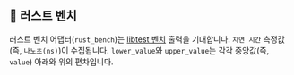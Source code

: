 
## 🦀 러스트 벤치

러스트 벤치 어댑터(`rust_bench`)는 [libtest 벤치](https://doc.rust-lang.org/rustc/tests/index.html#benchmarks) 출력을 기대합니다.
`지연 시간` 측정값(즉, `나노초(ns)`)이 수집됩니다.
`lower_value`와 `upper_value`는 각각 중앙값(즉, `value`) 아래와 위의 편차입니다.

<CargoRustBench />